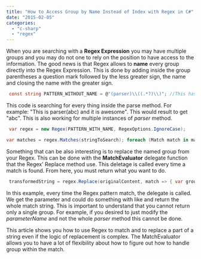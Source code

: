 ```yaml
---
title: "How to Access Group by Name Instead of Index with Regex in C#"
date: "2015-02-05"
categories: 
  - "c-sharp"
  - "regex"
---
```


When you are searching with a **Regex Expression** you may have multiple groups and you may do not one to rely on the position to have access to the information. The good news is that Regex allows to **name** every group directly into the Regex Expression. This is done by adding inside the group parentheses a question mark followed by the less greater sign, the name and closing the name with the greater sign.


```csharp
 const string PATTERN_WITHOUT_NAME = @"(parser)\\((.*?)\\)"; //This has 3 groups const string PATTERN_WITH_NAME= @"(parser)\\((?<parameterName>.*?)\\)"; //This also has 3 groups 
```

This code is searching for every thing inside the parse method. For example: "This is parser(abc) and it is awesome". This would result to get "abc". This is also working for multiple instances of _parser_ method.


```csharp
 var regex = new Regex(PATTERN_WITH_NAME, RegexOptions.IgnoreCase);

var matches = regex.Matches(stringToSearch); foreach (Match match in matches) { var url = match.Groups["parameterName"].Value; } 
```

Something that can be also interesting is to replace the named group from your Regex. This can be done with the **MatchEvaluator** delegate function that the Regex' Replace method use. This deletage is called every time a match is found. From here, you must return what you want to do.


```csharp
 transformedString = regex.Replace(originalContent, match => { var group = match.Groups["parameterName"]; if (group != null) { var parameter = match.Groups["parameterName"].Value; //Do your transformation logic here return string.Format("parser({0})", transformedParameter); } return match.ToString(); }); 
```

In this example, every time the Regex pattern match, the delegate is called. We get the parameter and could do something with like and return the whole match string. This is important to understand that you cannot return only a single group. For example, if you desired to just modify the _parameterName_ and not the whole _parser_ method this cannot be done.

This article shows you how to use Regex to match and to replace a part of a string even if the logic of replacement is complex. The MatchEvaluator allows you to have a lot of flexibility about how to figure out how to handle group within the match.

